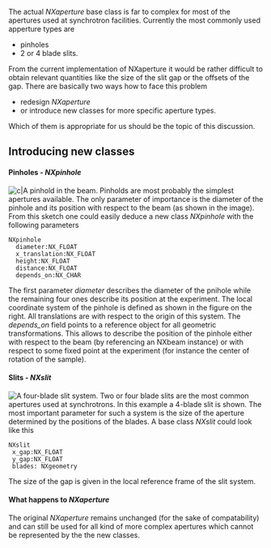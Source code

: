 The actual ''NXaperture'' base class is far to complex for most of the apertures used at synchrotron facilities. Currently the most commonly used apperture types are 
* pinholes
* 2 or 4 blade slits.
From the current implementation of NXaperture it would be rather difficult to obtain relevant quantities like the size of the slit gap or the offsets of the gap. 
There are basically two ways how to face this problem
* redesign ''NXaperture''
* or introduce new classes for more specific aperture types.
Which of them is appropriate for us should be the topic of this discussion.

== Introducing new classes ==

==== Pinholes - ''NXpinhole'' ====
[[Image:pinhole_2.png|upright|frame|right|c|A pinhold in the beam.]]
Pinholds are most probably the simplest apertures available. The only parameter of importance is the diameter of the pinhole and its position with respect to the beam (as shown in the image). 
From this sketch one could easily deduce a new class ''NXpinhole'' with the following parameters
<pre>
NXpinhole
  diameter:NX_FLOAT
  x_translation:NX_FLOAT
  height:NX_FLOAT
  distance:NX_FLOAT
  depends_on:NX_CHAR
</pre>
The first parameter ''diameter'' describes the diameter of the pnihole while the remaining 
four ones describe its position at the experiment. 
The local coordinate system of the pinhole is defined as shown in the figure on the right. All translations are with respect to the origin of this system. The ''depends_on'' field points to a reference object for all geometric transformations. This allows to describe the position of the pinhole either with respect to the beam (by referencing an NXbeam instance) or with respect to some fixed point at the experiment (for instance the center of rotation of the sample).

==== Slits - ''NXslit'' ====
[[Image:slit.png|frame|right|A four-blade slit system.]]
Two or four blade slits are the most common apertures used at synchrotrons. In this example a 4-blade slit is shown. The most important parameter for such a system is the size of the aperture determined by the positions of the blades. 
A base class ''NXslit'' could look like this
<pre>
NXslit
 x_gap:NX_FLOAT
 y_gap:NX_FLOAT
 blades: NXgeometry
</pre>
The size of the gap is given in the local reference frame of the slit system.

==== What happens to ''NXaperture''====
The original ''NXaperture'' remains unchanged (for the sake of compatability) and can still be used for all kind of more complex apertures which cannot  be represented by the the new classes.